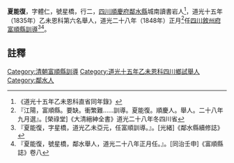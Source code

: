 {{明清人物信息框
| 姓名 = 夏能復
| 原名 = 
| 圖片名稱=  
| 圖片大小 = 220px
| 圖片說明 =  
| 最高職務 = [[四川|四川]][[敘州府|敘州府]][[富順縣|富順縣]][[訓導|訓導]]
| 國家 = 大清
| 爵位 =
| 籍貫 = [[四川|四川]][[順慶府|順慶府]][[鄰水縣|鄰水縣]]
| 族裔 =  
| 旗籍 =  
| 字號 = 字體仁，號星橋
| 諡號 = 
| 出生日期 = 嘉慶乙丑年六月十三日（1805年7月9日）
| 出生地點 =
| 逝世日期 =  
| 逝世地點 = 
| 墓葬 = 
| 配偶 = 杜氏、藍氏、賈氏
| 親屬 = 曾祖夏掄萬（廩生），曾祖母吳氏；祖夏輔世，祖母甘氏；父夏才方，母鄒氏。胞兄夏能震，胞弟夏能謙、夏能恆（增生）、夏能漸（庠生）、夏能豫、夏能晉。子夏書田、夏春田
| 出身 = 
* [[附生|附生]]，民籍
* 道光十五年乙未恩科第六名舉人
| 經歷 = 
| 著作 =  
*
*
*
}}
'''夏能復'''{{BD|1805年|7月9日|？年||}}，字體仁，號星橋，行二，[[四川|四川]][[順慶府|順慶府]][[鄰水縣|鄰水縣]]城南讀書岩人<ref>《道光十五年乙未恩科直省同年錄》</ref>，道光十五年（1835年）乙未恩科第六名舉人，道光二十八年（1848年）正月<ref>『江陽，富順縣。要缺。衝繁難……訓導。夏能復。順慶人。舉人。二十八年九月選』。[榮祿堂]《大清縉紳全書》道光二十八年冬四川省</ref>任[[四川|四川]][[敘州府|敘州府]][[富順縣|富順縣]][[訓導|訓導]]<ref>『夏能復，字星橋，道光乙未亞元，任富順訓導。』。[光緒]《鄰水縣續修誌》</ref><ref>『夏能復，號星橋，鄰水舉人，道光二十八年正月任。』。[同治壬申]《富順縣誌》卷八</ref>。
==註釋==
{{reflist}}
{{清朝人物小作品}}
[[Category:清朝富順縣訓導|Category:清朝富順縣訓導]]
[[Category:道光十五年乙未恩科四川鄉試舉人|Category:道光十五年乙未恩科四川鄉試舉人]]
[[Category:鄰水人|Category:鄰水人]]